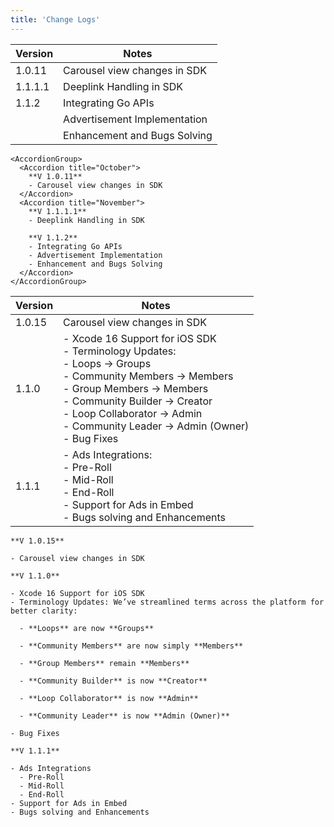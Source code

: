 ```yaml
---
title: 'Change Logs'
---
```


<Tabs>
  <Tab title="Android">



| Version  | Notes                           |
|----------|---------------------------------|
| 1.0.11   | Carousel view changes in SDK    |
| 1.1.1.1  | Deeplink Handling in SDK        |
| 1.1.2    | Integrating Go APIs             |
|          | Advertisement Implementation    |
|          | Enhancement and Bugs Solving    |

  

    <AccordionGroup>
      <Accordion title="October">
        **V 1.0.11**
        - Carousel view changes in SDK
      </Accordion>
      <Accordion title="November">
        **V 1.1.1.1**
        - Deeplink Handling in SDK

        **V 1.1.2**
        - Integrating Go APIs
        - Advertisement Implementation
        - Enhancement and Bugs Solving
      </Accordion>
    </AccordionGroup>
  </Tab>
</Tabs>
  <Tab title="iOS">


| Version  | Notes                                                                                     |
|----------|-------------------------------------------------------------------------------------------|
| 1.0.15   | Carousel view changes in SDK                                                              |
| 1.1.0    | - Xcode 16 Support for iOS SDK<br>- Terminology Updates:<br>  - Loops → Groups<br>  - Community Members → Members<br>  - Group Members → Members<br>  - Community Builder → Creator<br>  - Loop Collaborator → Admin<br>  - Community Leader → Admin (Owner)<br>- Bug Fixes   |
| 1.1.1    | - Ads Integrations:<br>  - Pre-Roll<br>  - Mid-Roll<br>  - End-Roll<br>- Support for Ads in Embed<br>- Bugs solving and Enhancements |

  
    **V 1.0.15**

    - Carousel view changes in SDK

    **V 1.1.0**

    - Xcode 16 Support for iOS SDK
    - Terminology Updates: We’ve streamlined terms across the platform for better clarity:

      - **Loops** are now **Groups**

      - **Community Members** are now simply **Members**

      - **Group Members** remain **Members**

      - **Community Builder** is now **Creator**

      - **Loop Collaborator** is now **Admin**

      - **Community Leader** is now **Admin (Owner)**

    - Bug Fixes  

    **V 1.1.1**

    - Ads Integrations 
      - Pre-Roll 
      - Mid-Roll
      - End-Roll
    - Support for Ads in Embed
    - Bugs solving and Enhancements
  </Tab>
</Tabs>
